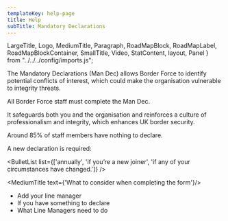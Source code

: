 ```yaml
---
templateKey: help-page
title: Help
subTitle: Mandatory Declarations
---
```

LargeTitle, Logo, MediumTitle, Paragraph, RoadMapBlock, RoadMapLabel, RoadMapBlockContainer, SmallTitle, Video, StatContent, layout, Panel } from "../../../config/imports.js";

The Mandatory Declarations (Man Dec) allows Border Force to identify potential conflicts of interest, which could make the organisation vulnerable to integrity threats.

All Border Force staff must complete the Man Dec.

It safeguards both you and the organisation and reinforces a culture of professionalism and integrity, which enhances UK border security.

Around 85% of staff members have nothing to declare.

A new declaration is required:

<BulletList list={['annually', 'if you’re a new joiner', 'if any of your circumstances have changed.']} />

<MediumTitle text={'What to consider when completing the form'}/>

<ul class="govuk-list govuk-list--bullet">
	<li><Link class="govuk-link" to="/help/mandec/mandec-adding-your-line-manager/">Add your line manager</Link></li>
	<li><Link class="govuk-link" to="/help/mandec/mandec-something-to-declare/">If you have something to declare</Link></li>
	<li><Link class="govuk-link" to="/help/mandec/mandec-what-line-managers-need-to-do/">What Line Managers need to do</Link></li>
</ul>

